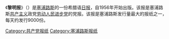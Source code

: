 {{for|巴基斯坦的一份同名报纸|黎明报 (巴基斯坦)}}
{{expand language|1=el|time=2019-04-01T12:37:51+00:00}}
{{unreferenced|time=2019-04-01T12:37:51+00:00}}
《'''黎明报'''》（{{lang-gr|Χαραυγή}}）是[[塞浦路斯|塞浦路斯]]的一份希腊语[[日报|日报]]，自1956年开始出版。该报是塞浦路斯[[共产主义|共产主义]]政党[[劳动人民进步党|劳动人民进步党]]的党报。该报是塞浦路斯发行量最大的报纸之一，每天约发行9000份。

[[Category:共产党报纸|Category:共产党报纸]]
[[Category:塞浦路斯报纸|Category:塞浦路斯报纸]]
{{塞浦路斯小作品}}
{{newspaper-stub}}
